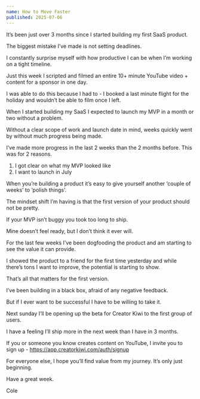 ```yaml
---
name: How to Move Faster
published: 2025-07-06
---
```


It’s been just over 3 months since I started building my first SaaS product.

The biggest mistake I’ve made is not setting deadlines.

I constantly surprise myself with how productive I can be when I’m working on a tight timeline.

Just this week I scripted and filmed an entire 10+ minute YouTube video + content for a sponsor in one day.

I was able to do this because I had to - I booked a last minute flight for the holiday and wouldn’t be able to film once I left.

When I started building my SaaS I expected to launch my MVP in a month or two without a problem.

Without a clear scope of work and launch date in mind, weeks quickly went by without much progress being made.

I’ve made more progress in the last 2 weeks than the 2 months before. This was for 2 reasons.

1. I got clear on what my MVP looked like
2. I want to launch in July

When you’re building a product it’s easy to give yourself another ‘couple of weeks’ to ‘polish things’.

The mindset shift I’m having is that the first version of your product should not be pretty.

If your MVP isn’t buggy you took too long to ship.

Mine doesn’t feel ready, but I don’t think it ever will.

For the last few weeks I’ve been dogfooding the product and am starting to see the value it can provide.

I showed the product to a friend for the first time yesterday and while there’s tons I want to improve, the potential is starting to show.

That’s all that matters for the first version.

I’ve been building in a black box, afraid of any negative feedback.

But if I ever want to be successful I have to be willing to take it.

Next sunday I’ll be opening up the beta for Creator Kiwi to the first group of users.

I have a feeling I’ll ship more in the next week than I have in 3 months.

If you or someone you know creates content on YouTube, I invite you to sign up - https://app.creatorkiwi.com/auth/signup

For everyone else, I hope you’ll find value from my journey. It’s only just beginning.

Have a great week.

Cole
